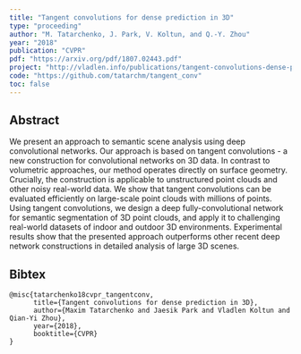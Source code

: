 ```yaml
---
title: "Tangent convolutions for dense prediction in 3D"
type: "proceeding"
author: "M. Tatarchenko, J. Park, V. Koltun, and Q.-Y. Zhou"
year: "2018"
publication: "CVPR"
pdf: "https://arxiv.org/pdf/1807.02443.pdf"
project: "http://vladlen.info/publications/tangent-convolutions-dense-prediction-3d/"
code: "https://github.com/tatarchm/tangent_conv"
toc: false
---
```


## Abstract

We present an approach to semantic scene analysis using deep convolutional networks. Our approach is based on tangent convolutions - a new construction for convolutional networks on 3D data. In contrast to volumetric approaches, our method operates directly on surface geometry. Crucially, the construction is applicable to unstructured point clouds and other noisy real-world data. We show that tangent convolutions can be evaluated efficiently on large-scale point clouds with millions of points. Using tangent convolutions, we design a deep fully-convolutional network for semantic segmentation of 3D point clouds, and apply it to challenging real-world datasets of indoor and outdoor 3D environments. Experimental results show that the presented approach outperforms other recent deep network constructions in detailed analysis of large 3D scenes.

## Bibtex
```
@misc{tatarchenko18cvpr_tangentconv,
      title={Tangent convolutions for dense prediction in 3D}, 
      author={Maxim Tatarchenko and Jaesik Park and Vladlen Koltun and Qian-Yi Zhou},
      year={2018},
      booktitle={CVPR}
}
```
